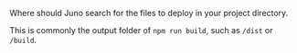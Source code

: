 Where should Juno search for the files to deploy in your project directory.

This is commonly the output folder of `npm run build`, such as `/dist` or `/build`.
